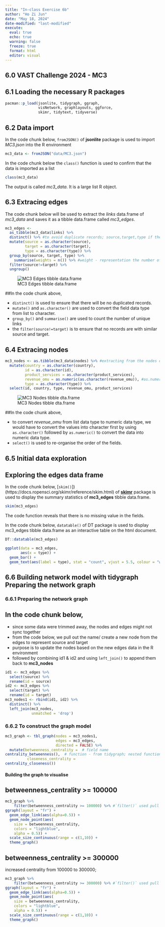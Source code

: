 ```yaml
---
title: "In-class Exercise 6b"
author: "Ho Zi Jun"
date: "May 18, 2024"
date-modified: "last-modified"
execute:
  eval: true
  echo: true
  warning: false
  freeze: true
  format: html
  editor: visual
---
```


## [6.0]{style="colour:grey"} VAST Challenge 2024 - MC3

## [6.1]{style="colour:grey"} Loading the necessary R packages

```r
pacman::p_load(jsonlite, tidygraph, ggraph,
               visNetwork, graphlayouts, ggforce,
               skimr, tidytext, tidyverse)
```

## [6.2]{style="colour:grey"} Data import

In the code chunk below, `fromJSON()` of **jsonlite** package is used to import *MC3.json* into the R environment

```r
mc3_data <- fromJSON("data/MC3.json")
```

In the code chunk below the `class()` function is used to confirm that the data is imported as a list

```r
class(mc3_data)
```

The output is called *mc3_data*. It is a large list R object.

## [6.3]{style="colour:grey"} Extracing edges

The code chunk below will be used to extract the *links* data.frame of *mc3_data* and saves it as a tibble data.frame called *mc3_edges*.

```r
mc3_edges <-
  as_tibble(mc3_data$links) %>%
  distinct() %>% #to avoid duplicate records; source,target,type if they are the same will be treated as duplicates and kept as one
  mutate(source = as.character(source),
         target = as.character(target),
         type = as.character(type)) %>%
  group_by(source, target, type) %>%
    summarise(weights = n()) %>% #weight - representation the number of linkages
  filter(source!=target) %>%
  ungroup()
```
![MC3 Edges tibble data.frame](mc3edges.png)

::: callout-note
##In the code chunk above,

-   `distinct()` is used to ensure that there will be no duplicated records.
-   `mutate()` and `as.character()` are used to convert the field data type from list to character.
-   `group_by()` and `summarise()` are used to count the number of unique links
-   the `filter(source!=target)` is to ensure that no records are with similar source and target. 
:::

## [6.4]{style="colour:grey"} Extracing nodes

```r
mc3_nodes <- as.tibble(mc3_data$nodes) %>% #extracting from the nodes data.frame
  mutate(country = as.character(country),
         id = as.character(id),
         product_services = as.character(product_services),
         revenue_omu = as.numeric(as.character(revenue_omu)), #as.numeric() since revenue should be processed as number to be able to do statistical analysis such as average
         type = as.character(type)) %>%
  select(id, country, type, revenue_omu, product_services)
```
![MC3 Nodes tibble dta.frame](mc3nodes.png)

::: callout-note
##In the code chunk above,

-   to convert *revenue_omu* from list data type to numeric data type, we would have to convert the values into character first by using `as.character()` followed by `as.numeric()` to convert the data into numeric data type.
-   `select()` is used to re-organise the order of the fields.
:::

## [6.5]{style="colour:grey"} Initial data exploration

## Exploring the edges data frame

In the code chunk below, [`skim()`])(https://docs.ropensci.org/skimr/reference/skim.html) of [**skimr**](https://docs.ropensci.org/skimr/reference/index.html) package is used to display the summary statistics of **mc3_edges** tibble data.frame.

```r
skim(mc3_edges)
```

The code function reveals that there is no missing value in the fields.

In the code chunk below, `datatable()` of DT package is used to display mc3_edges tibble data.frame as an interactive table on the html document.

```r
DT::datatable(mc3_edges)
```

```r
ggplot(data = mc3_edges,
       aes(x = type)) +
  geom_bar() +
  geom_text(aes(label = type), stat = "count", vjust = 5.5, colour = "white")
```

## [6.6]{style="colour:grey"} Building network model with tidygraph Preparing the network graph

### [6.6.1]{style="colour:grey"} Preparing the network graph

::: callout-note
## In the code chunk below,

-   since some data were trimmed away, the nodes and edges might not sync together
-   from the code below, we pull out the name/ create a new node from the edges to represent source and target
-   purpose is to update the nodes based on the new edges data in the R environment
-   followed by combining id1 & id2 and using `left_join()` to append them back to **mc3_nodes**
:::

```r
id1 <- mc3_edges %>%
  select(source) %>%
  rename(id = source)
id2 <- mc3_edges %>%
  select(target) %>%
  rename(id = target)
mc3_nodes1 <- rbind(id1, id2) %>%
  distinct() %>%
  left_join(mc3_nodes,
            unmatched = 'drop')
```

### [6.6.2]{style="colour:grey"} To construct the graph model

```r
mc3_graph <- tbl_graph(nodes = mc3_nodes1,
                       edges = mc3_edges,
                       directed = FALSE) %>%
  mutate(betweenness_centrality =  # field name
centrality_betweenness(),  # function - from tidygraph; nested function within the graph
          closeness_centrality =
centrality_closeness())
```

#### Building the graph to visualise

::: panel-tabset
## betweenness_centrality >= 100000
```r
mc3_graph %>%
    filter(betweenness_centrality >= 100000) %>% #`filter()` used pull out nodes with betweenness centrality greater than 100000 OR 300000 to avoid graph being too cluttered.
ggraph(layout = "fr") +
  geom_edge_link(aes(alpha=0.5)) +
  geom_node_point(aes(
    size = betweenness_centrality,
    colors = "lightblue",
    alpha = 0.5)) +
  scale_size_continuous(range = c(1,10)) +
  theme_graph()
```
## betweenness_centrality >= 300000
increased centrality from 100000 to 300000;
```r
mc3_graph %>%
    filter(betweenness_centrality >= 300000) %>% #`filter()` used pull out nodes with betweenness centrality greater than 100000 OR 300000 to avoid graph being too cluttered.
ggraph(layout = "fr") +
  geom_edge_link(aes(alpha=0.5)) +
  geom_node_point(aes(
    size = betweenness_centrality,
    colors = "lightblue",
    alpha = 0.5)) +
  scale_size_continuous(range = c(1,10)) +
  theme_graph()
```
:::


